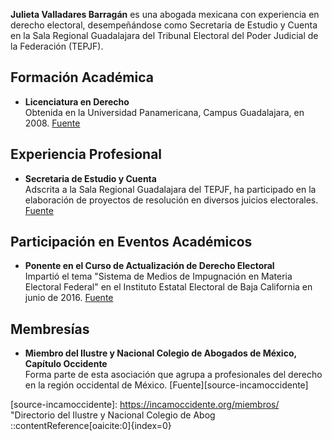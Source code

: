 **Julieta Valladares Barragán** es una abogada mexicana con experiencia en derecho electoral, desempeñándose como Secretaria de Estudio y Cuenta en la Sala Regional Guadalajara del Tribunal Electoral del Poder Judicial de la Federación (TEPJF).

## Formación Académica

- **Licenciatura en Derecho**  
  Obtenida en la Universidad Panamericana, Campus Guadalajara, en 2008. [Fuente][source-cedula]

## Experiencia Profesional

- **Secretaria de Estudio y Cuenta**  
  Adscrita a la Sala Regional Guadalajara del TEPJF, ha participado en la elaboración de proyectos de resolución en diversos juicios electorales. [Fuente][source-tepjf]

## Participación en Eventos Académicos

- **Ponente en el Curso de Actualización de Derecho Electoral**  
  Impartió el tema "Sistema de Medios de Impugnación en Materia Electoral Federal" en el Instituto Estatal Electoral de Baja California en junio de 2016. [Fuente][source-ieebc]

## Membresías

- **Miembro del Ilustre y Nacional Colegio de Abogados de México, Capítulo Occidente**  
  Forma parte de esta asociación que agrupa a profesionales del derecho en la región occidental de México. [Fuente][source-incamoccidente]

[source-cedula]: https://www.buholegal.com/5615116/ "Cédula Profesional de Julieta Valladares Barragán"
[source-tepjf]: https://www.te.gob.mx/media/files/0adf01ed14ddfeb.pdf "Directorio de la Sala Regional Guadalajara del TEPJF"
[source-ieebc]: https://ieebc.mx/educacion-civica/curso-actualizacion-derecho/ "Curso de Actualización de Derecho Electoral del IEEBC"
[source-incamoccidente]: https://incamoccidente.org/miembros/ "Directorio del Ilustre y Nacional Colegio de Abog
::contentReference[oaicite:0]{index=0}